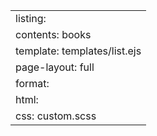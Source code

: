 ---
listing:
  contents: books
  template: templates/list.ejs
page-layout: full
format:
  html:
    css: custom.scss
---